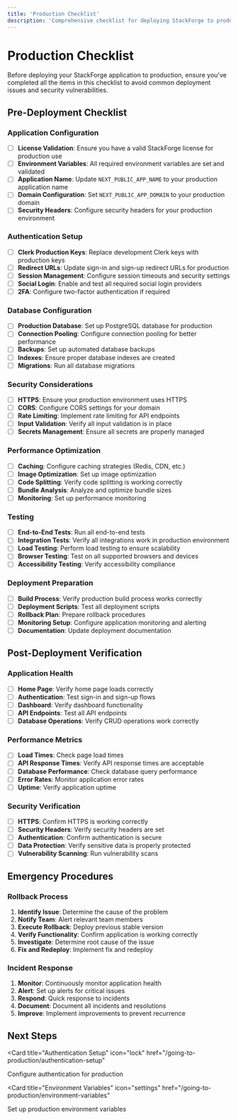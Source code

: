 ```yaml
---
title: 'Production Checklist'
description: 'Comprehensive checklist for deploying StackForge to production'
---
```


# Production Checklist

Before deploying your StackForge application to production, ensure you've completed all the items in this checklist to avoid common deployment issues and security vulnerabilities.

## Pre-Deployment Checklist

### Application Configuration

- [ ] **License Validation**: Ensure you have a valid StackForge license for production use
- [ ] **Environment Variables**: All required environment variables are set and validated
- [ ] **Application Name**: Update `NEXT_PUBLIC_APP_NAME` to your production application name
- [ ] **Domain Configuration**: Set `NEXT_PUBLIC_APP_DOMAIN` to your production domain
- [ ] **Security Headers**: Configure security headers for your production environment

### Authentication Setup

- [ ] **Clerk Production Keys**: Replace development Clerk keys with production keys
- [ ] **Redirect URLs**: Update sign-in and sign-up redirect URLs for production
- [ ] **Session Management**: Configure session timeouts and security settings
- [ ] **Social Login**: Enable and test all required social login providers
- [ ] **2FA**: Configure two-factor authentication if required

### Database Configuration

- [ ] **Production Database**: Set up PostgreSQL database for production
- [ ] **Connection Pooling**: Configure connection pooling for better performance
- [ ] **Backups**: Set up automated database backups
- [ ] **Indexes**: Ensure proper database indexes are created
- [ ] **Migrations**: Run all database migrations

### Security Considerations

- [ ] **HTTPS**: Ensure your production environment uses HTTPS
- [ ] **CORS**: Configure CORS settings for your domain
- [ ] **Rate Limiting**: Implement rate limiting for API endpoints
- [ ] **Input Validation**: Verify all input validation is in place
- [ ] **Secrets Management**: Ensure all secrets are properly managed

### Performance Optimization

- [ ] **Caching**: Configure caching strategies (Redis, CDN, etc.)
- [ ] **Image Optimization**: Set up image optimization
- [ ] **Code Splitting**: Verify code splitting is working correctly
- [ ] **Bundle Analysis**: Analyze and optimize bundle sizes
- [ ] **Monitoring**: Set up performance monitoring

### Testing

- [ ] **End-to-End Tests**: Run all end-to-end tests
- [ ] **Integration Tests**: Verify all integrations work in production environment
- [ ] **Load Testing**: Perform load testing to ensure scalability
- [ ] **Browser Testing**: Test on all supported browsers and devices
- [ ] **Accessibility Testing**: Verify accessibility compliance

### Deployment Preparation

- [ ] **Build Process**: Verify production build process works correctly
- [ ] **Deployment Scripts**: Test all deployment scripts
- [ ] **Rollback Plan**: Prepare rollback procedures
- [ ] **Monitoring Setup**: Configure application monitoring and alerting
- [ ] **Documentation**: Update deployment documentation

## Post-Deployment Verification

### Application Health

- [ ] **Home Page**: Verify home page loads correctly
- [ ] **Authentication**: Test sign-in and sign-up flows
- [ ] **Dashboard**: Verify dashboard functionality
- [ ] **API Endpoints**: Test all API endpoints
- [ ] **Database Operations**: Verify CRUD operations work correctly

### Performance Metrics

- [ ] **Load Times**: Check page load times
- [ ] **API Response Times**: Verify API response times are acceptable
- [ ] **Database Performance**: Check database query performance
- [ ] **Error Rates**: Monitor application error rates
- [ ] **Uptime**: Verify application uptime

### Security Verification

- [ ] **HTTPS**: Confirm HTTPS is working correctly
- [ ] **Security Headers**: Verify security headers are set
- [ ] **Authentication**: Confirm authentication is secure
- [ ] **Data Protection**: Verify sensitive data is properly protected
- [ ] **Vulnerability Scanning**: Run vulnerability scans

## Emergency Procedures

### Rollback Process

1. **Identify Issue**: Determine the cause of the problem
2. **Notify Team**: Alert relevant team members
3. **Execute Rollback**: Deploy previous stable version
4. **Verify Functionality**: Confirm application is working correctly
5. **Investigate**: Determine root cause of the issue
6. **Fix and Redeploy**: Implement fix and redeploy

### Incident Response

1. **Monitor**: Continuously monitor application health
2. **Alert**: Set up alerts for critical issues
3. **Respond**: Quick response to incidents
4. **Document**: Document all incidents and resolutions
5. **Improve**: Implement improvements to prevent recurrence

## Next Steps

<CardGroup cols={2}>

<Card
  title="Authentication Setup"
  icon="lock"
  href="/going-to-production/authentication-setup"
>
  Configure authentication for production
</Card>

<Card
  title="Environment Variables"
  icon="settings"
  href="/going-to-production/environment-variables"
>
  Set up production environment variables
</Card>

</CardGroup>